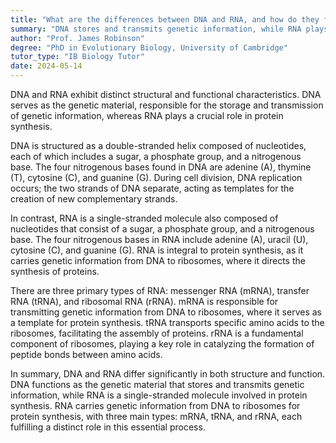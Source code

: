 ```yaml
---
title: "What are the differences between DNA and RNA, and how do they function in the cell?"
summary: "DNA stores and transmits genetic information, while RNA plays a crucial role in protein synthesis. Their structural differences underpin these distinct functions."
author: "Prof. James Robinson"
degree: "PhD in Evolutionary Biology, University of Cambridge"
tutor_type: "IB Biology Tutor"
date: 2024-05-14
---
```


DNA and RNA exhibit distinct structural and functional characteristics. DNA serves as the genetic material, responsible for the storage and transmission of genetic information, whereas RNA plays a crucial role in protein synthesis.

DNA is structured as a double-stranded helix composed of nucleotides, each of which includes a sugar, a phosphate group, and a nitrogenous base. The four nitrogenous bases found in DNA are adenine (A), thymine (T), cytosine (C), and guanine (G). During cell division, DNA replication occurs; the two strands of DNA separate, acting as templates for the creation of new complementary strands.

In contrast, RNA is a single-stranded molecule also composed of nucleotides that consist of a sugar, a phosphate group, and a nitrogenous base. The four nitrogenous bases in RNA include adenine (A), uracil (U), cytosine (C), and guanine (G). RNA is integral to protein synthesis, as it carries genetic information from DNA to ribosomes, where it directs the synthesis of proteins.

There are three primary types of RNA: messenger RNA (mRNA), transfer RNA (tRNA), and ribosomal RNA (rRNA). mRNA is responsible for transmitting genetic information from DNA to ribosomes, where it serves as a template for protein synthesis. tRNA transports specific amino acids to the ribosomes, facilitating the assembly of proteins. rRNA is a fundamental component of ribosomes, playing a key role in catalyzing the formation of peptide bonds between amino acids.

In summary, DNA and RNA differ significantly in both structure and function. DNA functions as the genetic material that stores and transmits genetic information, while RNA is a single-stranded molecule involved in protein synthesis. RNA carries genetic information from DNA to ribosomes for protein synthesis, with three main types: mRNA, tRNA, and rRNA, each fulfilling a distinct role in this essential process.
    